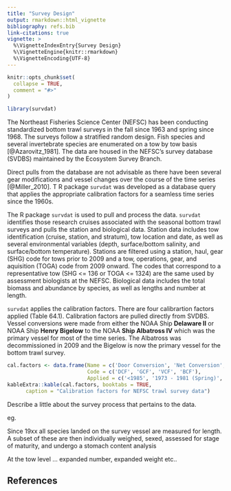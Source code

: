 ```yaml
---
title: "Survey Design"
output: rmarkdown::html_vignette
bibliography: refs.bib
link-citations: true
vignette: >
  %\VignetteIndexEntry{Survey Design}
  %\VignetteEngine{knitr::rmarkdown}
  %\VignetteEncoding{UTF-8}
---
```


```r
knitr::opts_chunk$set(
  collapse = TRUE,
  comment = "#>"
)
```

```r
library(survdat)
```

The Northeast Fisheries Science Center (NEFSC) has been conducting standardized bottom trawl surveys
in the fall since 1963 and spring since 1968.  The surveys follow a stratified random design.  Fish
species and several invertebrate species are enumerated on a tow by tow basis [@Azarovitz_1981]. The data are housed in the NEFSC's survey database (SVDBS) maintained by the Ecosystem Survey Branch.  

Direct pulls from the database are not advisable as there have been several gear modifications and
vessel changes over the course of the time series [@Miller_2010]. T R package `survdat` was developed as a database query that applies the appropriate calibration factors for a seamless time series since the 1960s.


The R package `survdat` is used to pull and process the data. `survdat` identifies those research cruises associated with the seasonal bottom trawl surveys and pulls the station and biological data. Station data includes tow identification (cruise, station, and stratum), tow location and date, as well as several environmental variables (depth, surface/bottom salinity, and surface/bottom temperature). Stations are filtered using a station, haul, gear (SHG) code for tows prior to 2009 and a tow, operations, gear, and aquisition (TOGA) code from 2009 onward. The codes that correspond to a representative tow (SHG <= 136 or TOGA <= 1324) are the same used by assessment biologists at the NEFSC. Biological data includes the total biomass and abundance by species, as well as lengths and number at length.

`survdat` applies the calibration factors. There are four calibrartion factors applied (Table 64.1). Calibration factors are pulled directly from SVDBS. Vessel conversions were made from either the NOAA Ship **Delaware II** or NOAA Ship **Henry Bigelow** to the NOAA **Ship Albatross IV** which was the primary vessel for most of the time series. The Albatross was decommissioned in 2009 and the Bigelow is now the primary vessel for the bottom trawl survey.


```r
cal.factors <- data.frame(Name = c('Door Conversion', 'Net Conversion', 'Vessel Conversion I', 'Vessel Conversion II'),
                          Code = c('DCF', 'GCF', 'VCF', 'BCF'),
                          Applied = c('<1985', '1973 - 1981 (Spring)', 'Delaware II records', 'Henry Bigelow records'))
kableExtra::kable(cal.factors, booktabs = TRUE,
      caption = "Calibration factors for NEFSC trawl survey data")
```

Describe a little about the survey process that pertains to the data.

eg.

Since 19xx all species landed on the survey vessel are measured for length. A subset of these are then individually weighed, sexed, assessed for stage of maturity, and undergo a stomach content analysis

At the tow level ... expanded number, expanded weight etc..


## References
